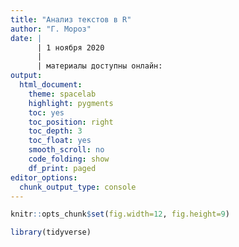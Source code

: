 ```yaml
---
title: "Анализ текстов в R"
author: "Г. Мороз"
date: |
      | 1 ноября 2020
      |
      | материалы доступны онлайн: 
output: 
  html_document:
    theme: spacelab
    highlight: pygments
    toc: yes
    toc_position: right
    toc_depth: 3
    toc_float: yes
    smooth_scroll: no
    code_folding: show
    df_print: paged
editor_options: 
  chunk_output_type: console
---
```


```r
knitr::opts_chunk$set(fig.width=12, fig.height=9)
```

```r
library(tidyverse)
```


